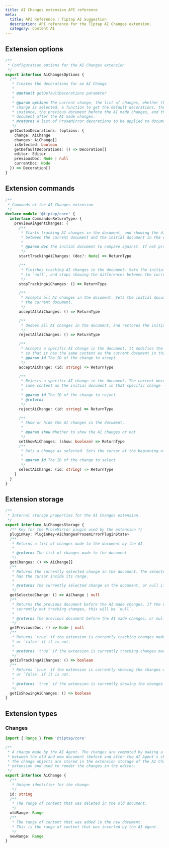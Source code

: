 ```yaml
---
title: AI Changes extension API reference
meta:
  title: API Reference | Tiptap AI Suggestion
  description: API reference for the Tiptap AI Changes extension.
  category: Content AI
---
```


## Extension options

```ts
/**
 * Configuration options for the AI Changes extension
 */
export interface AiChangesOptions {
  /**
   * Creates the decorations for an AI Change
   *
   * @default getDefaultDecorations parameter
   *
   * @param options The current change, the list of changes, whether the current
   * change is selected, a function to get the default decorations, the editor
   * instance, the previous document before the AI made changes, and the current
   * document after the AI made changes.
   * @returns A list of ProseMirror decorations to be applied to document
   */
  getCustomDecorations: (options: {
    change: AiChange
    changes: AiChange[]
    isSelected: boolean
    getDefaultDecorations: () => Decoration[]
    editor: Editor
    previousDoc: Node | null
    currentDoc: Node
  }) => Decoration[]
}
```

## Extension commands

```ts
/**
 * Commands of the AI Changes extension
 */
declare module '@tiptap/core' {
  interface Commands<ReturnType> {
    previewAiAgentChanges: {
      /**
       * Starts tracking AI changes in the document, and showing the differences
       * between the current document and the initial document in the editor.
       *
       * @param doc The initial document to compare against. If not provided, the current document will be used.
       */
      startTrackingAiChanges: (doc?: Node) => ReturnType

      /**
       * Finishes tracking AI changes in the document. Sets the initial document
       * to `null`, and stops showing the differences between the current document.
       */
      stopTrackingAiChanges: () => ReturnType

      /**
       * Accepts all AI changes in the document. Sets the initial document to
       * the current document.
       */
      acceptAllAiChanges: () => ReturnType

      /**
       * Undoes all AI changes in the document, and restores the initial document.
       */
      rejectAllAiChanges: () => ReturnType

      /**
       * Accepts a specific AI change in the document. It modifies the initial document
       * so that it has the same content as the current document in that specific change
       * @param id The ID of the change to accept
       */
      acceptAiChange: (id: string) => ReturnType

      /**
       * Rejects a specific AI change in the document. The current document will have the
       * same content as the initial document in that specific change
       *
       * @param id The ID of the change to reject
       * @returns
       */
      rejectAiChange: (id: string) => ReturnType

      /**
       * Show or hide the AI changes in the document.
       *
       * @param show Whether to show the AI changes or not
       */
      setShowAiChanges: (show: boolean) => ReturnType
      /**
       * Sets a change as selected. Sets the cursor at the beginning of the change's range.
       *
       * @param id The ID of the change to select
       */
      selectAiChange: (id: string) => ReturnType
    }
  }
}
```

## Extension storage

```ts
/**
 * Internal storage properties for the AI Changes extension.
 */
export interface AiChangesStorage {
  /** Key for the ProseMirror plugin used by the extension */
  pluginKey: PluginKey<AiChangesProsemirrorPluginState>
  /**
   * Returns a list of changes made to the document by the AI
   *
   * @returns The list of changes made to the document
   */
  getChanges: () => AiChange[]
  /**
   * Returns the currently selected change in the document. The selected change
   * has the cursor inside its range.
   *
   * @returns The currently selected change in the document, or null if no change is selected
   */
  getSelectedChange: () => AiChange | null
  /**
   * Returns the previous document before the AI made changes. If the extension is
   * currently not tracking changes, this will be `null`.
   *
   * @returns The previous document before the AI made changes, or null if no changes are being tracked
   */
  getPreviousDoc: () => Node | null
  /**
   * Returns `true` if the extension is currently tracking changes made by the AI
   * or `false` if it is not.
   *
   * @returns `true` if the extension is currently tracking changes made by the AI, or `false` if it is not
   */
  getIsTrackingAiChanges: () => boolean
  /**
   * Returns `true` if the extension is currently showing the changes made by the AI
   * or `false` if it is not.
   *
   * @returns `true` if the extension is currently showing the changes made by the AI, or `false` if it is not
   */
  getIsShowingAiChanges: () => boolean
}
```

## Extension types

### Changes

```ts
import { Range } from '@tiptap/core'

/**
 * A change made by the AI Agent. The changes are computed by making a diff
 * between the old and new document (before and after the AI Agent's changes).
 * The change objects are stored in the extension storage of the AI Changes
 * extension and used to render the changes in the editor.
 */
export interface AiChange {
  /**
   * Unique identifier for the change.
   */
  id: string
  /**
   * The range of content that was deleted in the old document.
   */
  oldRange: Range
  /**
   * The range of content that was added in the new document.
   * This is the range of content that was inserted by the AI Agent.
   */
  newRange: Range
}
```
